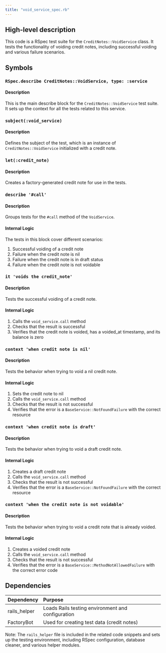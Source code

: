 ```yaml
---
title: "void_service_spec.rb"
---
```


## High-level description
This code is a RSpec test suite for the `CreditNotes::VoidService` class. It tests the functionality of voiding credit notes, including successful voiding and various failure scenarios.

## Symbols

### `RSpec.describe CreditNotes::VoidService, type: :service`
#### Description
This is the main describe block for the `CreditNotes::VoidService` test suite. It sets up the context for all the tests related to this service.

### `subject(:void_service)`
#### Description
Defines the subject of the test, which is an instance of `CreditNotes::VoidService` initialized with a credit note.

### `let(:credit_note)`
#### Description
Creates a factory-generated credit note for use in the tests.

### `describe '#call'`
#### Description
Groups tests for the `#call` method of the `VoidService`.

#### Internal Logic
The tests in this block cover different scenarios:
1. Successful voiding of a credit note
2. Failure when the credit note is nil
3. Failure when the credit note is in draft status
4. Failure when the credit note is not voidable

### `it 'voids the credit_note'`
#### Description
Tests the successful voiding of a credit note.

#### Internal Logic
1. Calls the `void_service.call` method
2. Checks that the result is successful
3. Verifies that the credit note is voided, has a voided_at timestamp, and its balance is zero

### `context 'when credit note is nil'`
#### Description
Tests the behavior when trying to void a nil credit note.

#### Internal Logic
1. Sets the credit note to nil
2. Calls the `void_service.call` method
3. Checks that the result is not successful
4. Verifies that the error is a `BaseService::NotFoundFailure` with the correct resource

### `context 'when credit note is draft'`
#### Description
Tests the behavior when trying to void a draft credit note.

#### Internal Logic
1. Creates a draft credit note
2. Calls the `void_service.call` method
3. Checks that the result is not successful
4. Verifies that the error is a `BaseService::NotFoundFailure` with the correct resource

### `context 'when the credit note is not voidable'`
#### Description
Tests the behavior when trying to void a credit note that is already voided.

#### Internal Logic
1. Creates a voided credit note
2. Calls the `void_service.call` method
3. Checks that the result is not successful
4. Verifies that the error is a `BaseService::MethodNotAllowedFailure` with the correct error code

## Dependencies
| Dependency | Purpose |
|:-----------|:--------|
| rails_helper | Loads Rails testing environment and configuration |
| FactoryBot | Used for creating test data (credit notes) |

Note: The `rails_helper` file is included in the related code snippets and sets up the testing environment, including RSpec configuration, database cleaner, and various helper modules.